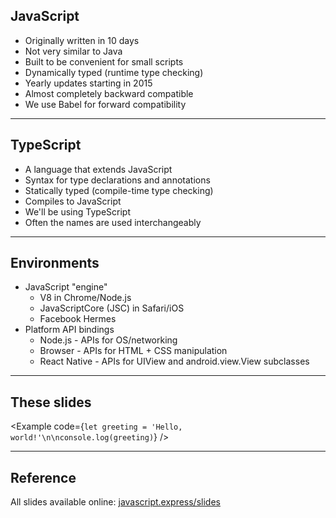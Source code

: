 ## JavaScript

- Originally written in 10 days
- Not very similar to Java
- Built to be convenient for small scripts
- Dynamically typed (runtime type checking)
- Yearly updates starting in 2015
- Almost completely backward compatible
- We use Babel for forward compatibility

---

## TypeScript

- A language that extends JavaScript
- Syntax for type declarations and annotations
- Statically typed (compile-time type checking)
- Compiles to JavaScript
- We'll be using TypeScript
- Often the names are used interchangeably

---

## Environments

- JavaScript "engine"
  - V8 in Chrome/Node.js
  - JavaScriptCore (JSC) in Safari/iOS
  - Facebook Hermes
- Platform API bindings
  - Node.js - APIs for OS/networking
  - Browser - APIs for HTML + CSS manipulation
  - React Native - APIs for UIView and android.view.View subclasses

---

## These slides

<Example code={`let greeting = 'Hello, world!'\n\nconsole.log(greeting)`} />

---

## Reference

All slides available online: [javascript.express/slides](https://www.javascript.express/slides)